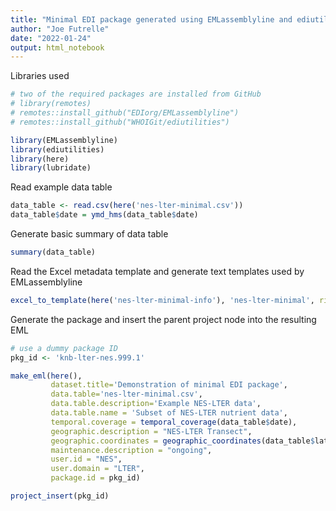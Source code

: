 ```yaml
---
title: "Minimal EDI package generated using EMLassemblyline and ediutilities"
author: "Joe Futrelle"
date: "2022-01-24"
output: html_notebook
---
```


Libraries used

```r
# two of the required packages are installed from GitHub
# library(remotes)
# remotes::install_github("EDIorg/EMLassemblyline")
# remotes::install_github("WHOIGit/ediutilities")

library(EMLassemblyline)
library(ediutilities)
library(here)
library(lubridate)
```

Read example data table

```r
data_table <- read.csv(here('nes-lter-minimal.csv'))
data_table$date = ymd_hms(data_table$date)
```

Generate basic summary of data table

```r
summary(data_table)
```

Read the Excel metadata template and generate text templates used by
EMLassemblyline

```r
excel_to_template(here('nes-lter-minimal-info'), 'nes-lter-minimal', rights='CC0')
```
Generate the package and insert the parent project node into the resulting EML

```r
# use a dummy package ID
pkg_id <- 'knb-lter-nes.999.1'

make_eml(here(),
         dataset.title='Demonstration of minimal EDI package',
         data.table='nes-lter-minimal.csv',
         data.table.description='Example NES-LTER data',
         data.table.name = 'Subset of NES-LTER nutrient data',
         temporal.coverage = temporal_coverage(data_table$date),
         geographic.description = "NES-LTER Transect",
         geographic.coordinates = geographic_coordinates(data_table$latitude, data_table$longitude),
         maintenance.description = "ongoing",
         user.id = "NES",
         user.domain = "LTER",
         package.id = pkg_id)

project_insert(pkg_id)
```

